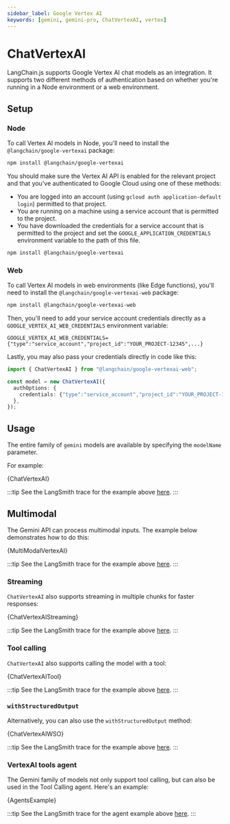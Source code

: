 ```yaml
---
sidebar_label: Google Vertex AI
keywords: [gemini, gemini-pro, ChatVertexAI, vertex]
---
```



# ChatVertexAI

LangChain.js supports Google Vertex AI chat models as an integration.
It supports two different methods of authentication based on whether you're running
in a Node environment or a web environment.

## Setup

### Node

To call Vertex AI models in Node, you'll need to install the `@langchain/google-vertexai` package:


<IntegrationInstallTooltip></IntegrationInstallTooltip>

```bash npm2yarn
npm install @langchain/google-vertexai
```


<UnifiedModelParamsTooltip></UnifiedModelParamsTooltip>

You should make sure the Vertex AI API is
enabled for the relevant project and that you've authenticated to
Google Cloud using one of these methods:

- You are logged into an account (using `gcloud auth application-default login`)
  permitted to that project.
- You are running on a machine using a service account that is permitted
  to the project.
- You have downloaded the credentials for a service account that is permitted
  to the project and set the `GOOGLE_APPLICATION_CREDENTIALS` environment
  variable to the path of this file.

<IntegrationInstallTooltip></IntegrationInstallTooltip>

```bash npm2yarn
npm install @langchain/google-vertexai
```

### Web

To call Vertex AI models in web environments (like Edge functions), you'll need to install
the `@langchain/google-vertexai-web` package:

```bash npm2yarn
npm install @langchain/google-vertexai-web
```

Then, you'll need to add your service account credentials directly as a `GOOGLE_VERTEX_AI_WEB_CREDENTIALS` environment variable:

```
GOOGLE_VERTEX_AI_WEB_CREDENTIALS={"type":"service_account","project_id":"YOUR_PROJECT-12345",...}
```

Lastly, you may also pass your credentials directly in code like this:

```typescript
import { ChatVertexAI } from "@langchain/google-vertexai-web";

const model = new ChatVertexAI({
  authOptions: {
    credentials: {"type":"service_account","project_id":"YOUR_PROJECT-12345",...},
  },
});
```

## Usage

The entire family of `gemini` models are available by specifying the `modelName` parameter.

For example:


<CodeBlock language="typescript">{ChatVertexAI}</CodeBlock>

:::tip
See the LangSmith trace for the example above [here](https://smith.langchain.com/public/9403290d-1ca6-41e5-819c-f3ec233194c5/r).
:::

## Multimodal

The Gemini API can process multimodal inputs. The example below demonstrates how to do this:


<CodeBlock language="typescript">{MultiModalVertexAI}</CodeBlock>

:::tip
See the LangSmith trace for the example above [here](https://smith.langchain.com/public/4cb2707d-bcf8-417e-8965-310b3045eb62/r).
:::

### Streaming

`ChatVertexAI` also supports streaming in multiple chunks for faster responses:


<CodeBlock language="typescript">{ChatVertexAIStreaming}</CodeBlock>

:::tip
See the LangSmith trace for the example above [here](https://smith.langchain.com/public/011c26dc-b7db-4fad-b0f2-3653f41a7667/r).
:::

### Tool calling

`ChatVertexAI` also supports calling the model with a tool:


<CodeBlock language="typescript">{ChatVertexAITool}</CodeBlock>

:::tip
See the LangSmith trace for the example above [here](https://smith.langchain.com/public/e6714fb3-ef24-447c-810d-7ff2c80c7db4/r).
:::

### `withStructuredOutput`

Alternatively, you can also use the `withStructuredOutput` method:


<CodeBlock language="typescript">{ChatVertexAIWSO}</CodeBlock>

:::tip
See the LangSmith trace for the example above [here](https://smith.langchain.com/public/d7b9860a-a761-4f76-ba57-195759eb38e7/r).
:::

### VertexAI tools agent

The Gemini family of models not only support tool calling, but can also be used in the Tool Calling agent.
Here's an example:


<CodeBlock language="typescript">{AgentsExample}</CodeBlock>

:::tip
See the LangSmith trace for the agent example above [here](https://smith.langchain.com/public/5615ee35-ba76-433b-8639-9b321cb6d4bf/r).
:::
